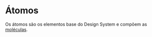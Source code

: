    # Átomos

   Os átomos são os elementos base do Design System e compõem as [moléculas](?path=/docs/molecules-docs--docs).
